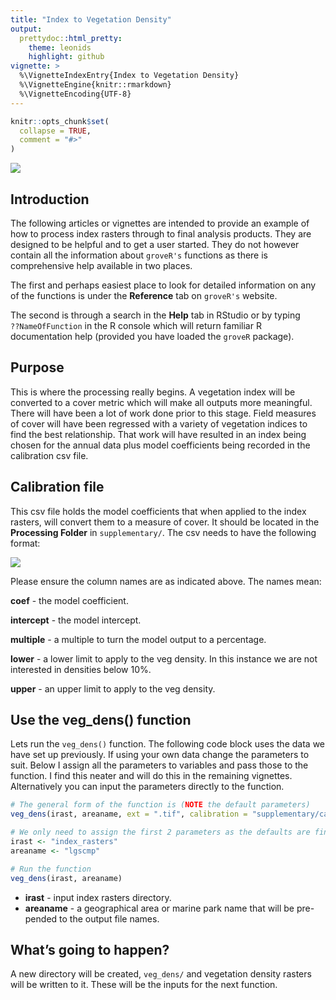 ```yaml
---
title: "Index to Vegetation Density"
output: 
  prettydoc::html_pretty:
    theme: leonids
    highlight: github
vignette: >
  %\VignetteIndexEntry{Index to Vegetation Density}
  %\VignetteEngine{knitr::rmarkdown}
  %\VignetteEncoding{UTF-8}
---
```


```r
knitr::opts_chunk$set(
  collapse = TRUE,
  comment = "#>"
)
```

![](plots/tree_logo_small.png)

## Introduction
The following articles or vignettes are intended to provide an example of how to 
process index rasters through to final analysis products. They are designed to 
be helpful and to get a user started. They do not however contain all the information 
about `groveR's` functions as there is comprehensive help available in two places. 

The first and perhaps easiest place to look for detailed information on any of the 
functions is under the **Reference** tab on `groveR's` website.

The second is through a search in the **Help** tab in RStudio or by typing  
`??NameOfFunction` in the R console which will return familiar R documentation help 
(provided you have loaded the `groveR` package).

## Purpose
This is where the processing really begins. A vegetation index will be converted to 
a cover metric which will make all outputs more meaningful. There will have been 
a lot of work done prior to this stage. Field measures of cover will have been 
regressed with a variety of vegetation indices to find the best relationship. 
That work will have resulted in an index being chosen for the annual data plus 
model coefficients being recorded in the calibration csv file.

## Calibration file
This csv file holds the model coefficients that when applied to the index rasters, 
will convert them to a measure of cover. It should be located in the 
**Processing Folder** in `supplementary/`. The csv needs to have the following 
format:

![](plots/calib.png)

Please ensure the column names are as indicated above. The names mean:

**coef** - the model coefficient.

**intercept** - the model intercept.

**multiple** - a multiple to turn the model output to a percentage.

**lower** - a lower limit to apply to the veg density. In this instance we are not 
interested in densities below 10%.

**upper** - an upper limit to apply to the veg density. 

## Use the veg_dens() function
Lets run the `veg_dens()` function. The following code block uses the data we have set up 
previously. If using your own data change the parameters to suit. Below I assign 
all the parameters to variables and pass those to the function. I find this 
neater and will do this in the remaining vignettes. Alternatively you can input the 
parameters directly to the function.

```r
# The general form of the function is (NOTE the default parameters)
veg_dens(irast, areaname, ext = ".tif", calibration = "supplementary/calibration.csv")

# We only need to assign the first 2 parameters as the defaults are fine
irast <- "index_rasters"
areaname <- "lgscmp"

# Run the function
veg_dens(irast, areaname)
```

* **irast** - input index rasters directory.
* **areaname** - a geographical area or marine park name that will be pre-pended 
to the output file names.

## What's going to happen?
A new directory will be created, `veg_dens/` and vegetation density rasters will 
be written to it. These will be the inputs for the next function.

